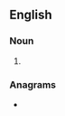==English==

===Noun===
{{head|en|noun form}}

# {{plural of|en|shindig}}

===Anagrams===
* {{anagrams|en|a=dghiinss|dishings}}
